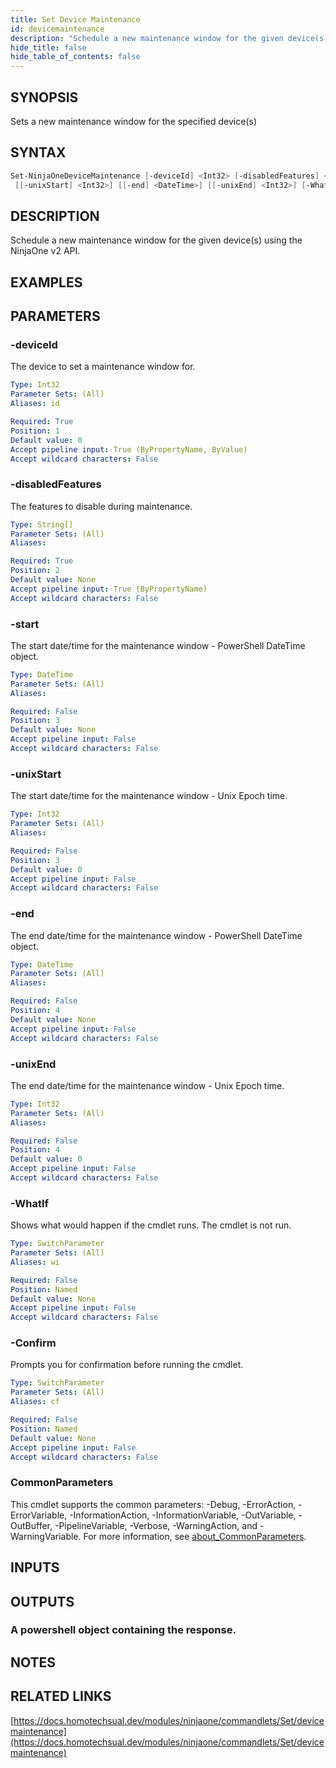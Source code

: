 ```yaml
---
title: Set Device Maintenance
id: devicemaintenance
description: "Schedule a new maintenance window for the given device(s) using the NinjaOne v2 API."
hide_title: false
hide_table_of_contents: false
---
```


## SYNOPSIS

Sets a new maintenance window for the specified device(s)

## SYNTAX

```powershell
Set-NinjaOneDeviceMaintenance [-deviceId] <Int32> [-disabledFeatures] <String[]> [[-start] <DateTime>]
 [[-unixStart] <Int32>] [[-end] <DateTime>] [[-unixEnd] <Int32>] [-WhatIf] [-Confirm] [<CommonParameters>]
```

## DESCRIPTION

Schedule a new maintenance window for the given device(s) using the NinjaOne v2 API.

## EXAMPLES

## PARAMETERS

### -deviceId

The device to set a maintenance window for.

```yaml
Type: Int32
Parameter Sets: (All)
Aliases: id

Required: True
Position: 1
Default value: 0
Accept pipeline input: True (ByPropertyName, ByValue)
Accept wildcard characters: False
```

### -disabledFeatures

The features to disable during maintenance.

```yaml
Type: String[]
Parameter Sets: (All)
Aliases:

Required: True
Position: 2
Default value: None
Accept pipeline input: True (ByPropertyName)
Accept wildcard characters: False
```

### -start

The start date/time for the maintenance window - PowerShell DateTime object.

```yaml
Type: DateTime
Parameter Sets: (All)
Aliases:

Required: False
Position: 3
Default value: None
Accept pipeline input: False
Accept wildcard characters: False
```

### -unixStart

The start date/time for the maintenance window - Unix Epoch time.

```yaml
Type: Int32
Parameter Sets: (All)
Aliases:

Required: False
Position: 3
Default value: 0
Accept pipeline input: False
Accept wildcard characters: False
```

### -end

The end date/time for the maintenance window - PowerShell DateTime object.

```yaml
Type: DateTime
Parameter Sets: (All)
Aliases:

Required: False
Position: 4
Default value: None
Accept pipeline input: False
Accept wildcard characters: False
```

### -unixEnd

The end date/time for the maintenance window - Unix Epoch time.

```yaml
Type: Int32
Parameter Sets: (All)
Aliases:

Required: False
Position: 4
Default value: 0
Accept pipeline input: False
Accept wildcard characters: False
```

### -WhatIf

Shows what would happen if the cmdlet runs.
The cmdlet is not run.

```yaml
Type: SwitchParameter
Parameter Sets: (All)
Aliases: wi

Required: False
Position: Named
Default value: None
Accept pipeline input: False
Accept wildcard characters: False
```

### -Confirm

Prompts you for confirmation before running the cmdlet.

```yaml
Type: SwitchParameter
Parameter Sets: (All)
Aliases: cf

Required: False
Position: Named
Default value: None
Accept pipeline input: False
Accept wildcard characters: False
```

### CommonParameters

This cmdlet supports the common parameters: -Debug, -ErrorAction, -ErrorVariable, -InformationAction, -InformationVariable, -OutVariable, -OutBuffer, -PipelineVariable, -Verbose, -WarningAction, and -WarningVariable. For more information, see [about_CommonParameters](http://go.microsoft.com/fwlink/?LinkID=113216).

## INPUTS

## OUTPUTS

### A powershell object containing the response.

## NOTES

## RELATED LINKS

[https://docs.homotechsual.dev/modules/ninjaone/commandlets/Set/devicemaintenance](https://docs.homotechsual.dev/modules/ninjaone/commandlets/Set/devicemaintenance)
